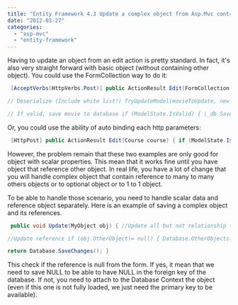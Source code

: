 ```yaml
---
title: "Entity Framework 4.3 Update a complex object from Asp.Mvc controller"
date: "2012-03-27"
categories: 
  - "asp-mvc"
  - "entity-framework"
---
```


Having to update an object from an edit action is pretty standard. In fact, it's also very straight forward with basic object (without containing other object). You could use the FormCollection way to do it:


```csharp
 [AcceptVerbs(HttpVerbs.Post)] public ActionResult Edit(FormCollection form) { // Get movie to update var id = Int32.Parse(form["id"]); var movieToUpdate = \_db.MovieSet.First(m => m.Id == id);

// Deserialize (Include white list!) TryUpdateModel(movieToUpdate, new string[] { "Title", "Director" }, form.ToValueProvider());

// If valid, save movie to database if (ModelState.IsValid) { \_db.SaveChanges(); //... } 
```

Or, you could use the ability of auto binding each http parameters:


```csharp
 [HttpPost] public ActionResult Edit(Course course) { if (ModelState.IsValid) { db.Entry(course).State = EntityState.Modified; db.SaveChanges(); //... } 
```

However, the problem remain that these two examples are only good for object with scalar properties. This mean that it works fine until you have object that reference other object. In real life, you have a lot of change that you will handle complex object that contain reference to many to many others objects or to optional object or to 1 to 1 object.

To be able to handle those scenario, you need to handle scalar data and reference object separately. Here is an example of saving a complex object and its references.


```csharp
 public void Update(MyObject obj) { //Update all but not relationship (scalar properties are updated) var fromDatabase = Database.Customers.Where(p=>p.Id==customer.ID); Database.Entry(fromDatabase).CurrentValues.SetValues(obj);

//Update reference if (obj.OtherObject!= null) { Database.OtherObjects.Attach(obj.OtherObject); } fromDatabase.OtherObject = obj.OtherObject;

return Database.SaveChanges(); } 
```

This check if the reference is null from the form. If yes, it mean that we need to save NULL to be able to have NULL in the foreign key of the database. If not, you need to attach to the Database Context the object (even if this one is not fully loaded, we just need the primary key to be available).
